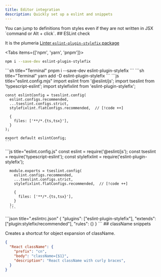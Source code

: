 ```yaml
---
title: Editor integration
description: Quickly set up a eslint and snippets
---
```


<Callout title="It is Good know">
  You can jump to definitions from styles even if they are not written in JSX `command or Alt + click`.
</Callout>

<Steps>
<Step>
## ESLint check

It is the plumeria [Linter `eslint-plugin-stylefix` package](https://www.npmjs.com/package/eslint-plugin-stylefix)

<Tabs items={['npm',  'yarn', 'pnpm']}>
<Tab>
```sh title="Terminal"
npm i --save-dev eslint-plugin-stylefix
```
</Tab>
<Tab>
```sh title="Terminal"
pnpm i --save-dev eslint-plugin-stylefix
```
</Tab>
<Tab>
```sh title="Terminal"
yarn add -D eslint-plugin-stylefix
```
</Tab>
</Tabs>
<Tabs items={['Flat Config ESM', 'CJS', 'eslint8']}>
  <Tab>
    ```js title="eslint.config.mjs"
    import eslint from '@eslint/js';
    import tseslint from 'typescript-eslint';
    import stylefixlint from 'eslint-plugin-stylefix';

    const eslintConfig = tseslint.config(
      eslint.configs.recommended,
      ...tseslint.configs.strict,
      stylefixlint.flatConfigs.recommended,  // [!code ++]

      {
        files: ['**/*.{ts,tsx}'],
      }
    );

    export default eslintConfig;
    ```

  </Tab>
    <Tab>
      ```js title="eslint.config.js"
      const eslint = require('@eslint/js');
      const tseslint = require('typescript-eslint');
      const stylefixlint = require('eslint-plugin-stylefix');

      module.exports = tseslint.config(
        eslint.configs.recommended,
        ...tseslint.configs.strict,
        stylefixlint.flatConfigs.recommended,  // [!code ++]

        {
          files: ['**/*.{ts,tsx}'],
        }
      );
      ```

  </Tab>
  <Tab>
    ```json title=".eslintrc.json"
    {
      "plugins": ["eslint-plugin-stylefix"],
      "extends": ["plugin:stylefix/recommended"],     
      "rules": {}
    }
    ```
</Tab>
</Tabs>
</Step>
<Step>
## className snippets

Creates a shortcut for object expansion of className.
```json
{
  "React className": {
    "prefix": "cn",
    "body": "className={$1}",
    "description": "React className with curly braces",
  }
}
```
</Step>
</Steps>